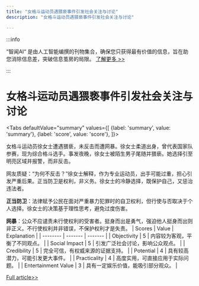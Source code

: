 ```yaml
---
title: "女格斗运动员遇猥亵事件引发社会关注与讨论"
description: "女格斗运动员遇猥亵事件引发社会关注与讨论"

---
```



:::info

“智闻AI“ 是由人工智能编撰的刊物集合，确保您只获得最有价值的信息，旨在助您消除信息差，突破信息茧房的局限。  [了解更多 >>](/)

:::

# 女格斗运动员遇猥亵事件引发社会关注与讨论


<Tabs
	defaultValue="summary"
	values={[
	{label: 'summary', value: 'summary'},
	{label: 'score', value: 'score'},
]}>
<TabItem value="summary">


女格斗运动员徐女士遭遇猥亵，未反击而遭网暴。徐女士柔道出身，曾代表国家队参赛，现为综合格斗选手。事发夜晚，徐女士被陌生男子尾随并猥亵。她选择引至明亮区域并报警，而非反击。

网友质疑：“为何不反击？”徐女士解释，作为专业运动员，出手可能过重，担心引发严重后果。正当防卫是权利，非义务。徐女士的冷静选择，既保护自己，又惩治违法者。

**正当防卫**：法律赋予公民在面对严重暴力犯罪时的自卫权利，但行使与否取决于个人选择。徐女士的决策基于理性思考，避免过度伤害。

**网暴**：公众不应谴责未行使权利的受害者。挺身而出是勇气，强迫他人挺身而出则非正义。不行使权利并非错误，不保护权利才是失责。
</TabItem>
<TabItem value="score">
	| Scores     | Value   | Explanation |
	| -------- | ------- | ------- |
	| Objectivity  | 5    | 内容较为客观，平衡了不同观点。    |
	| Social Impact | 5     | 引发广泛社会讨论，影响公众观点。    |
	| Credibility    | 5    | 完全可信，有权威来源的证据支持。    |
	| Potential    | 4    | 具有较高潜力，可能引发更大事件。    |
	| Practicality    | 4    | 高度实用，可直接应用于实际问题。    |
	| Entertainment Value    | 3    | 具有一定娱乐价值，能吸引部分观众。    |
</TabItem>
</Tabs>

[Full article>>](https://www.thepaper.cn/newsDetail_forward_28703286)

